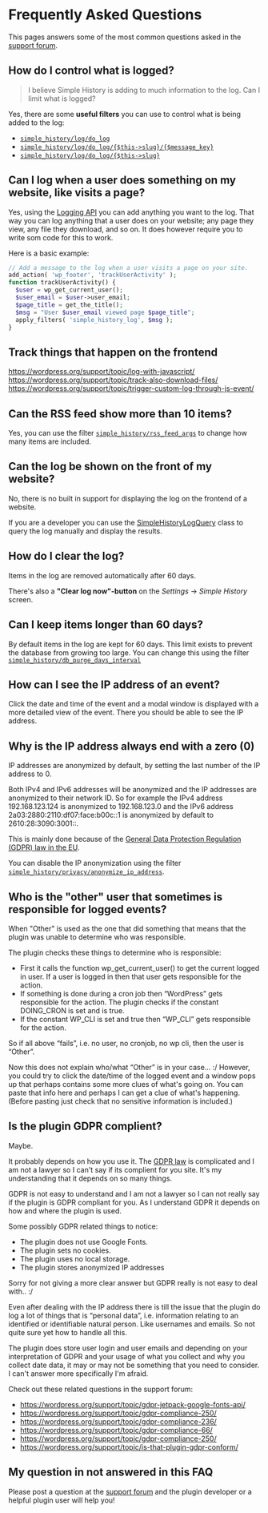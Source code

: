 # Frequently Asked Questions

This pages answers some of the most common questions asked in the
[support forum](https://wordpress.org/support/plugin/simple-history/).

## How do I control what is logged?

> I believe Simple History is adding to much information to the log. Can I limit what is logged?

Yes, there are some **useful filters** you can use to control
what is being added to the log:

- [`simple_history/log/do_log`](/hooks#simple_history/log/do_log)
- [`simple_history/log/do_log/{$this->slug}/{$message_key}`](/hooks#simple_history/log/do_log/{$this->slug}/{$message_key})
- [`simple_history/log/do_log/{$this->slug}`](/hooks#simple_history/log/do_log/{$this->slug})

## Can I log when a user does something on my website, like visits a page?

Yes, using the [Logging API](/logging) you can add anything you want to the log.
That way you can log anything that a user does on your website;
any page they view, any file they download, and so on.
It does however require you to write som code for this to work.

Here is a basic example:

```php
// Add a message to the log when a user visits a page on your site.
add_action( 'wp_footer', 'trackUserActivity' );
function trackUserActivity() {
  $user = wp_get_current_user();
  $user_email = $user->user_email;
  $page_title = get_the_title();
  $msg = "User $user_email viewed page $page_title";
  apply_filters( 'simple_history_log', $msg );
}
```

## Track things that happen on the frontend

https://wordpress.org/support/topic/log-with-javascript/
https://wordpress.org/support/topic/track-also-download-files/
https://wordpress.org/support/topic/trigger-custom-log-through-js-event/

## Can the RSS feed show more than 10 items?

Yes, you can use the filter [`simple_history/rss_feed_args`](/hooks#simple_history/rss_feed_args)
to change how many items are included.

## Can the log be shown on the front of my website?

No, there is no built in support for displaying the log on the frontend of a website.

If you are a developer you can use the [SimpleHistoryLogQuery](https://github.com/bonny/WordPress-Simple-History/blob/main/inc/SimpleHistoryLogQuery.php)
class to query the log manually and display the results.

## How do I clear the log?

Items in the log are removed automatically after 60 days.

There's also a **"Clear log now"-button** on the _Settings_ -> _Simple History_ screen.

## Can I keep items longer than 60 days?

By default items in the log are kept for 60 days.
This limit exists to prevent the database from growing too large.
You can change this using the filter
[`simple_history/db_purge_days_interval`](/hooks#simple_history/db_purge_days_interval)

## How can I see the IP address of an event?

Click the date and time of the event and a modal window is displayed with a more detailed view of the event.
There you should be able to see the IP address.

## Why is the IP address always end with a zero (0)

IP addresses are anonymized by default, by setting the last number of the IP address to 0.

Both IPv4 and IPv6 addresses will be anonymized and the IP addresses are anonymized to their network ID. So for example the IPv4 address 192.168.123.124 is anonymized to 192.168.123.0 and the IPv6 address 2a03:2880:2110:df07:face:b00c::1 is anonymized by default to 2610:28:3090:3001::.

This is mainly done because of the [General Data Protection Regulation (GDPR) law in the EU](https://en.wikipedia.org/wiki/General_Data_Protection_Regulation).

You can disable the IP anonymization using the filter
[`simple_history/privacy/anonymize_ip_address`](/hooks#simple_history/privacy/anonymize_ip_address).

## Who is the "other" user that sometimes is responsible for logged events?

When "Other" is used as the one that did something that means that the plugin was unable to determine who was responsible.

The plugin checks these things to determine who is responsible:

- First it calls the function wp_get_current_user() to get the current logged in user. If a user is logged in then that user gets responsible for the action.
- If something is done during a cron job then “WordPress” gets responsible for the action. The plugin checks if the constant DOING_CRON is set and is true.
- If the constant WP_CLI is set and true then “WP_CLI” gets responsible for the action.

So if all above “fails”, i.e. no user, no cronjob, no wp cli, then the user is “Other”.

Now this does not explain who/what “Other” is in your case… :/ However, you could try to click the date/time of the logged event and a window pops up that perhaps contains some more clues of what's going on. You can paste that info here and perhaps I can get a clue of what's happening. (Before pasting just check that no sensitive information is included.)

## Is the plugin GDPR complient?

Maybe.

It probably depends on how you use it.
The [GDPR law](https://en.wikipedia.org/wiki/General_Data_Protection_Regulation) is complicated and I am not a lawyer so I can't say if its complient for you site. It's my understanding that it depends on so many things.

GDPR is not easy to understand and I am not a lawyer so I can not really say if the plugin is GDPR compliant for you. As I understand GDPR it depends on how and where the plugin is used.

Some possibly GDPR related things to notice:

- The plugin does not use Google Fonts.
- The plugin sets no cookies.
- The plugin uses no local storage.
- The plugin stores anonymized IP addresses

Sorry for not giving a more clear answer but GDPR really is not easy to deal with.. :/

Even after dealing with the IP address there is till the issue that the plugin do log a lot of things that is “personal data”, i.e. information relating to an identified or identifiable natural person. Like usernames and emails. So not quite sure yet how to handle all this.

The plugin does store user login and user emails and depending on your interpretation of GDPR and your usage of what you collect and why you collect date data, it may or may not be something that you need to consider. I can't answer more specifically I'm afraid.

Check out these related questions in the support forum:

- https://wordpress.org/support/topic/gdpr-jetpack-google-fonts-api/
- https://wordpress.org/support/topic/gdpr-compliance-250/
- https://wordpress.org/support/topic/gdpr-compliance-236/
- https://wordpress.org/support/topic/gdpr-compliance-66/
- https://wordpress.org/support/topic/gdpr-compliance-250/
- https://wordpress.org/support/topic/is-that-plugin-gdpr-conform/

## My question in not answered in this FAQ

Please post a question at the
[support forum](https://wordpress.org/support/plugin/simple-history/)
and the plugin developer or a helpful plugin user will help you!

